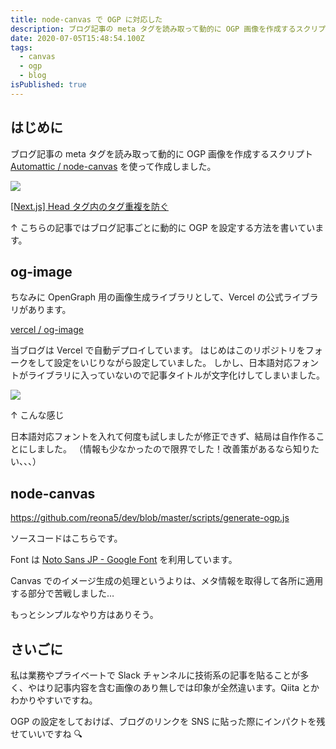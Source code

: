 ```yaml
---
title: node-canvas で OGP に対応した
description: ブログ記事の meta タグを読み取って動的に OGP 画像を作成するスクリプト Automattic / node-canvas を使って作成しました。
date: 2020-07-05T15:48:54.100Z
tags:
  - canvas
  - ogp
  - blog
isPublished: true
---
```


## はじめに

ブログ記事の meta タグを読み取って動的に OGP 画像を作成するスクリプト [Automattic / node-canvas](https://github.com/Automattic/node-canvas) を使って作成しました。

![](/2020-07-06-01-13-49.png)

[[Next.js] Head タグ内のタグ重複を防ぐ](/posts/20200614)

↑ こちらの記事ではブログ記事ごとに動的に OGP を設定する方法を書いています。

## og-image

ちなみに OpenGraph 用の画像生成ライブラリとして、Vercel の公式ライブラリがあります。

[vercel / og-image](https://github.com/vercel/og-image)

当ブログは Vercel で自動デプロイしています。
はじめはこのリポジトリをフォークをして設定をいじりながら設定していました。
しかし、日本語対応フォントがライブラリに入っていないので記事タイトルが文字化けしてしまいました。

![](/2020-07-06-01-22-47.png)

↑ こんな感じ

日本語対応フォントを入れて何度も試しましたが修正できず、結局は自作作ることにしました。
（情報も少なかったので限界でした！改善策があるなら知りたい、、、）

## node-canvas

https://github.com/reona5/dev/blob/master/scripts/generate-ogp.js

ソースコードはこちらです。

Font は [Noto Sans JP - Google Font](https://fonts.google.com/specimen/Noto+Sans+JP) を利用しています。

Canvas でのイメージ生成の処理というよりは、メタ情報を取得して各所に適用する部分で苦戦しました…

もっとシンプルなやり方はありそう。

## さいごに

私は業務やプライベートで Slack チャンネルに技術系の記事を貼ることが多く、やはり記事内容を含む画像のあり無しでは印象が全然違います。Qiita とかわかりやすいですね。

OGP の設定をしておけば、ブログのリンクを SNS に貼った際にインパクトを残せていいですね 🔍
